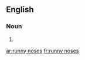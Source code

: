 ==English==

===Noun===
{{head|en|noun plural form|head=[[runny]] [[nose]]s}}

# {{plural of|runny nose|lang=en}}

[[ar:runny noses]]
[[fr:runny noses]]